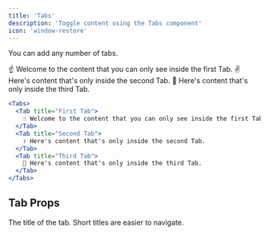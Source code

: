 ```yaml
---
title: 'Tabs'
description: 'Toggle content using the Tabs component'
icon: 'window-restore'
---
```


You can add any number of tabs.

<Tabs>
  <Tab title="First Tab">
    ☝️ Welcome to the content that you can only see inside the first Tab.
  </Tab>
  <Tab title="Second Tab">
    ✌️ Here's content that's only inside the second Tab.
  </Tab>
  <Tab title="Third Tab">
    💪 Here's content that's only inside the third Tab.
  </Tab>
</Tabs>

<RequestExample>

```jsx Tabs Example
<Tabs>
  <Tab title="First Tab">
    ☝️ Welcome to the content that you can only see inside the first Tab.
  </Tab>
  <Tab title="Second Tab">
    ✌️ Here's content that's only inside the second Tab.
  </Tab>
  <Tab title="Third Tab">
    💪 Here's content that's only inside the third Tab.
  </Tab>
</Tabs>
```

</RequestExample>

## Tab Props

<ResponseField name="title" type="string" required>
  The title of the tab. Short titles are easier to navigate.
</ResponseField>
